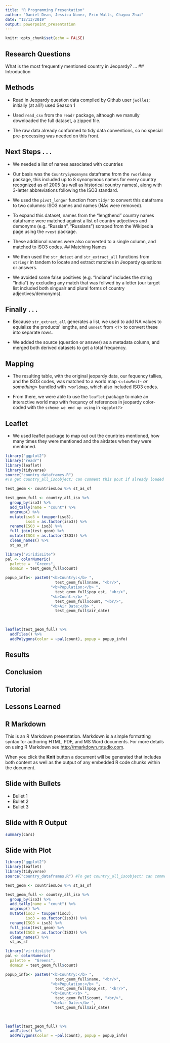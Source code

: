 ```yaml
---
title: "R Programming Presentation"
author: "Daniel Dean, Jessica Nunez, Erin Walls, Chayou Zhai"
date: "12/13/2019"
output: powerpoint_presentation
---
```


```r
knitr::opts_chunk$set(echo = FALSE)
```

## Research Questions
What is the most frequently mentioned country in Jeopardy? ...
## Introduction

## Methods
- Read in Jeopardy question data compiled by Github user `jwolle1`; initially (at all?) used Season 1

- Used `read_csv` from the `readr` package, although we manully downloaded the full dataset, a zipped file.

- The raw data already conformed to tidy data conventions, so no special pre-processing was needed on this front.

## Next Steps . . .
- We needed a list of names associated with countries

- Our basis was the `CountrySynomnyms` dataframe from the `rworldmap` package, this included up to 8 synonymous names for every country recognized as of 2005 (as well as historical country names), along with 3-letter abbreviations following the ISO3 standard. 

- We used the `pivot_longer` function from `tidyr` to convert this dataframe to two columns: ISO3 names and names (NAs were removed).

- To expand this dataset, names from the "lengthend" country names dataframe were matched against a list of country adjectives and demonyms (e.g. "Russian", "Russians") scraped from the Wikipedia page using the `rvest` package.

- These additional names were also converted to a single column, and matched to ISO3 codes.
## Matching Names
- We then used the `str_detect` and `str_extract_all` functions from `stringr` in tandem to locate and extract matches in Jeopardy questions or answers. 
  
- We avoided some false positives (e.g. "Indiana" includes the string "India") by excluding any match that was follwed by a letter (our target list included both singualr and plural forms of country adjectives/demonyms). 
  
## Finally . . .

* Because `str_extract_all` generates a list, we used <an option> to add NA values to equialize the products' lengths, and `unnest` from <`?`> to convert these into separate rows.

* We added the source (question or answer) as a metadata column, and merged both derived datasets to get a total frequency.


## Mapping

- The resulting table, with the original jeopardy data, our fequency tallies, and the ISO3 codes, was matched to a world map <*~`LowRest~` or something*> bundled with `rworldmap`, which also included ISO3 codes. 

- From there, we were able to use the `leaflet` package to make an interactive world map with frequncy of references in jeopardy color-coded with the `scheme we end up using` in <`ggplot?`>

## Leaflet
- We used leaflet package to map out out the countries mentioned, how many times they were mentioned and the airdates when they were mentioned. 

```r
library("ggplot2")
library("readr")
library(leaflet)
library(tidyverse)
source("country_dataframes.R")
#To get country_all_isoobject; can comment this pout if already loaded

test_geom <- countriesLow %>% st_as_sf

test_geom_full <- country_all_iso %>%
  group_by(iso3) %>%
  add_tally(name = "count") %>%
  ungroup() %>%
  mutate(iso3 = toupper(iso3),
         iso3 = as.factor(iso3)) %>%
  rename(ISO3 = iso3) %>%
  full_join(test_geom) %>%
  mutate(ISO3 = as.factor(ISO3)) %>%
  clean_names() %>%
  st_as_sf

library("viridisLite")
pal <- colorNumeric(
  palette =  "Greens",
  domain = test_geom_full$count)

popup_info<- paste0("<b>Country:</b> ",
                      test_geom_full$name, "<br/>",
                    "<b>Population:</b> ",
                      test_geom_full$pop_est, "<br/>",
                    "<b>Count:</b> ",
                      test_geom_full$count, "<br/>",
                    "<b>Air Date:</b> ",
                      test_geom_full$air_date)
                    
                    

leaflet(test_geom_full) %>%
  addTiles() %>%
  addPolygons(color = ~pal(count), popup = popup_info)

```


## Results

## Conclusion

## Tutorial

## Lessons Learned






## R Markdown

This is an R Markdown presentation. Markdown is a simple formatting syntax for authoring HTML, PDF, and MS Word documents. For more details on using R Markdown see <http://rmarkdown.rstudio.com>.

When you click the **Knit** button a document will be generated that includes both content as well as the output of any embedded R code chunks within the document.

## Slide with Bullets

- Bullet 1
- Bullet 2
- Bullet 3

## Slide with R Output

```r
summary(cars)
```

## Slide with Plot

```r
library("ggplot2")
library(leaflet)
library(tidyverse)
source("country_dataframes.R") #To get country_all_isoobject; can comment this pout if already loaded

test_geom <- countriesLow %>% st_as_sf

test_geom_full <- country_all_iso %>%
  group_by(iso3) %>%
  add_tally(name = "count") %>%
  ungroup() %>%
  mutate(iso3 = toupper(iso3),
         iso3 = as.factor(iso3)) %>%
  rename(ISO3 = iso3) %>%
  full_join(test_geom) %>%
  mutate(ISO3 = as.factor(ISO3)) %>%
  clean_names() %>%
  st_as_sf

library("viridisLite")
pal <- colorNumeric(
  palette =  "Greens",
  domain = test_geom_full$count)

popup_info<- paste0("<b>Country:</b> ",
                      test_geom_full$name, "<br/>",
                    "<b>Population:</b> ",
                      test_geom_full$pop_est, "<br/>",
                    "<b>Count:</b> ",
                      test_geom_full$count, "<br/>",
                    "<b>Air Date:</b> ",
                      test_geom_full$air_date)
                    
                    

leaflet(test_geom_full) %>%
  addTiles() %>%
  addPolygons(color = ~pal(count), popup = popup_info)

```

